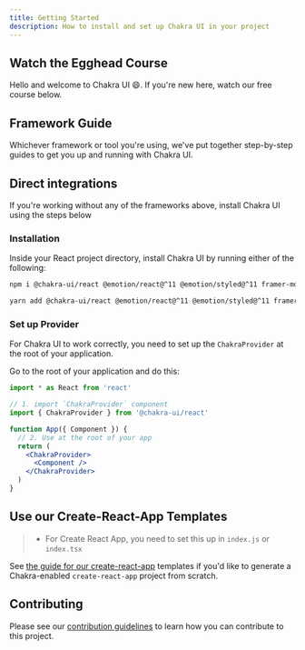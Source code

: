 ```yaml
---
title: Getting Started
description: How to install and set up Chakra UI in your project
---
```


## Watch the Egghead Course

Hello and welcome to Chakra UI 😄. If you're new here, watch our free course
below.

<EggheadCourseBanner href='https://egghead.io/courses/build-a-modern-user-interface-with-chakra-ui-fac68106' />

## Framework Guide

Whichever framework or tool you're using, we've put together step-by-step guides
to get you up and running with Chakra UI.

<FrameworkLinks />

## Direct integrations

If you're working without any of the frameworks above, install Chakra UI using
the steps below

### Installation

Inside your React project directory, install Chakra UI by running either of the
following:

```bash
npm i @chakra-ui/react @emotion/react@^11 @emotion/styled@^11 framer-motion@^4
```

```bash
yarn add @chakra-ui/react @emotion/react@^11 @emotion/styled@^11 framer-motion@^4
```

### Set up Provider

For Chakra UI to work correctly, you need to set up the `ChakraProvider` at the
root of your application.

Go to the root of your application and do this:

```jsx live=false
import * as React from 'react'

// 1. import `ChakraProvider` component
import { ChakraProvider } from '@chakra-ui/react'

function App({ Component }) {
  // 2. Use at the root of your app
  return (
    <ChakraProvider>
      <Component />
    </ChakraProvider>
  )
}
```

## Use our Create-React-App Templates

> - For Create React App, you need to set this up in `index.js` or `index.tsx`

See [the guide for our create-react-app](/guides/integrations/with-cra)
templates if you'd like to generate a Chakra-enabled `create-react-app` project
from scratch.

## Contributing

Please see our [contribution guidelines](/docs/contributing) to learn how you
can contribute to this project.
